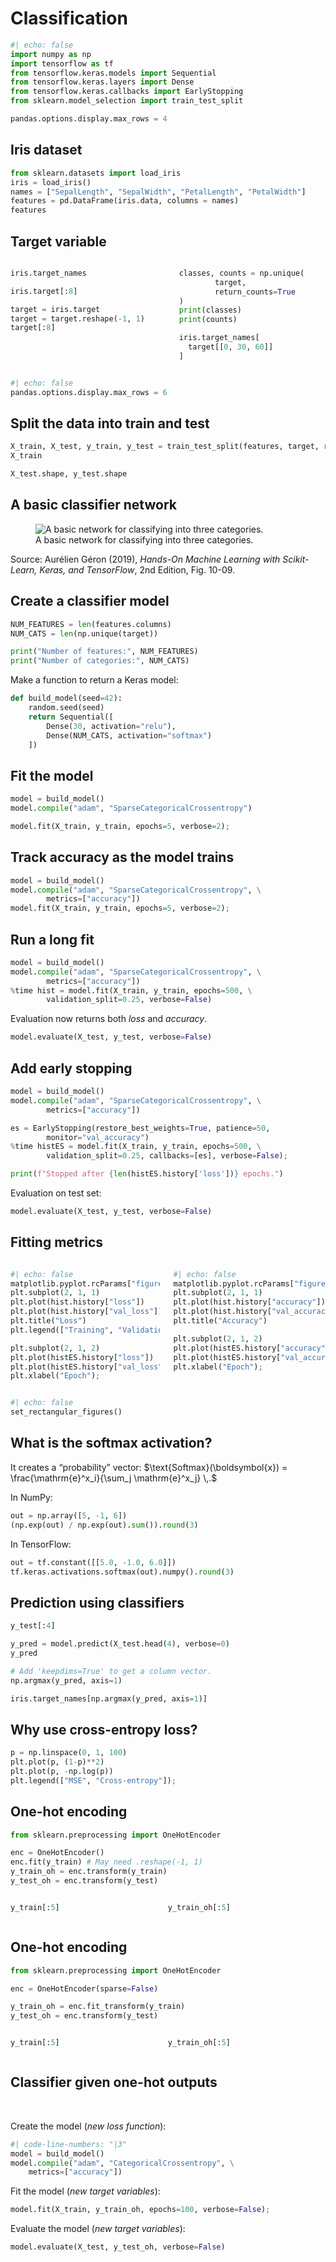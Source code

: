 # Classification {background-image="unsw-yellow-shape.png" data-visibility="uncounted"}

```python
#| echo: false
import numpy as np
import tensorflow as tf
from tensorflow.keras.models import Sequential
from tensorflow.keras.layers import Dense
from tensorflow.keras.callbacks import EarlyStopping
from sklearn.model_selection import train_test_split

pandas.options.display.max_rows = 4
```

## Iris dataset

```python
from sklearn.datasets import load_iris
iris = load_iris()
names = ["SepalLength", "SepalWidth", "PetalLength", "PetalWidth"]
features = pd.DataFrame(iris.data, columns = names)
features
```

## Target variable

::: columns
::: column

```python
iris.target_names
```

```python
iris.target[:8]
```

```python
target = iris.target
target = target.reshape(-1, 1)
target[:8]
```
:::
::: column
```python
classes, counts = np.unique(
        target,
        return_counts=True
)
print(classes)
print(counts)
```

```python
iris.target_names[
  target[[0, 30, 60]]
]
```
:::
:::

```python
#| echo: false
pandas.options.display.max_rows = 6
```


## Split the data into train and test {.smaller}

```python
X_train, X_test, y_train, y_test = train_test_split(features, target, random_state=24)
X_train
```

```python
X_test.shape, y_test.shape
```

<!-- Add baseline of guessing the average class labels! -->

## A basic classifier network

![A basic network for classifying into three categories.](Geron-mls2_1009-blur.png)

::: footer
Source: Aurélien Géron (2019), _Hands-On Machine Learning with Scikit-Learn, Keras, and TensorFlow_, 2nd Edition, Fig. 10-09.
:::

## Create a classifier model

```python
NUM_FEATURES = len(features.columns)
NUM_CATS = len(np.unique(target))

print("Number of features:", NUM_FEATURES)
print("Number of categories:", NUM_CATS)
```

Make a function to return a Keras model:
```python
def build_model(seed=42):
    random.seed(seed)
    return Sequential([
        Dense(30, activation="relu"),
        Dense(NUM_CATS, activation="softmax")
    ])
```

## Fit the model

```python
model = build_model()
model.compile("adam", "SparseCategoricalCrossentropy")

model.fit(X_train, y_train, epochs=5, verbose=2);
```

## Track accuracy as the model trains

```python
model = build_model()
model.compile("adam", "SparseCategoricalCrossentropy", \
        metrics=["accuracy"])
model.fit(X_train, y_train, epochs=5, verbose=2);
```

## Run a long fit

```python

model = build_model()
model.compile("adam", "SparseCategoricalCrossentropy", \
        metrics=["accuracy"])
%time hist = model.fit(X_train, y_train, epochs=500, \
        validation_split=0.25, verbose=False)
```

Evaluation now returns both _loss_ and _accuracy_.
```python
model.evaluate(X_test, y_test, verbose=False)
```

## Add early stopping

```python
model = build_model()
model.compile("adam", "SparseCategoricalCrossentropy", \
        metrics=["accuracy"])

es = EarlyStopping(restore_best_weights=True, patience=50,
        monitor="val_accuracy")
%time histES = model.fit(X_train, y_train, epochs=500, \
        validation_split=0.25, callbacks=[es], verbose=False);

print(f"Stopped after {len(histES.history['loss'])} epochs.")
```

Evaluation on test set:
```python
model.evaluate(X_test, y_test, verbose=False)
```

## Fitting metrics

::: columns
::: column
```python
#| echo: false
matplotlib.pyplot.rcParams["figure.figsize"] = (2.5, 2.95)
plt.subplot(2, 1, 1)
plt.plot(hist.history["loss"])
plt.plot(hist.history["val_loss"])
plt.title("Loss")
plt.legend(["Training", "Validation"]);

plt.subplot(2, 1, 2)
plt.plot(histES.history["loss"])
plt.plot(histES.history["val_loss"])
plt.xlabel("Epoch");
```
:::
::: column
```python
#| echo: false
matplotlib.pyplot.rcParams["figure.figsize"] = (2.5, 3.25) 
plt.subplot(2, 1, 1)
plt.plot(hist.history["accuracy"])
plt.plot(hist.history["val_accuracy"])
plt.title("Accuracy")

plt.subplot(2, 1, 2)
plt.plot(histES.history["accuracy"])
plt.plot(histES.history["val_accuracy"])
plt.xlabel("Epoch");
```
:::
:::

```python
#| echo: false
set_rectangular_figures()
```


## What is the softmax activation?

It creates a "probability" vector: $\text{Softmax}(\boldsymbol{x}) = \frac{\mathrm{e}^x_i}{\sum_j \mathrm{e}^x_j} \,.$

In NumPy:
```python
out = np.array([5, -1, 6])
(np.exp(out) / np.exp(out).sum()).round(3)
```

In TensorFlow:
```python
out = tf.constant([[5.0, -1.0, 6.0]])
tf.keras.activations.softmax(out).numpy().round(3)
```

## Prediction using classifiers

```python
y_test[:4]
```

```python
y_pred = model.predict(X_test.head(4), verbose=0)
y_pred
```

```python
# Add 'keepdims=True' to get a column vector.
np.argmax(y_pred, axis=1)
```

```python
iris.target_names[np.argmax(y_pred, axis=1)]
```

## Why use cross-entropy loss?

```python
p = np.linspace(0, 1, 100)
plt.plot(p, (1-p)**2)
plt.plot(p, -np.log(p))
plt.legend(["MSE", "Cross-entropy"]);
```

## One-hot encoding

```python
from sklearn.preprocessing import OneHotEncoder

enc = OneHotEncoder()
enc.fit(y_train) # May need .reshape(-1, 1)
y_train_oh = enc.transform(y_train)
y_test_oh = enc.transform(y_test)
```

::: columns
::: column
```python
y_train[:5]
```
:::
::: column
```python
y_train_oh[:5]
```
:::
:::

## One-hot encoding {data-visibility="uncounted"}

```python
from sklearn.preprocessing import OneHotEncoder

enc = OneHotEncoder(sparse=False)

y_train_oh = enc.fit_transform(y_train)
y_test_oh = enc.transform(y_test)
```

::: columns
::: column
```python
y_train[:5]
```
:::
::: column
```python
y_train_oh[:5]
```
:::
:::

## Classifier given one-hot outputs

<br>

Create the model (_new loss function_):
```python
#| code-line-numbers: "|3"
model = build_model()
model.compile("adam", "CategoricalCrossentropy", \
    metrics=["accuracy"])
```

Fit the model (_new target variables_):
```python
model.fit(X_train, y_train_oh, epochs=100, verbose=False);
```

Evaluate the model (_new target variables_):
```python
model.evaluate(X_test, y_test_oh, verbose=False)
```
